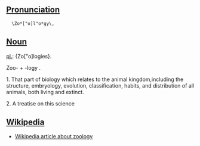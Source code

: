 ==[[Pronunciation]]==

   \Zo*["o]l"o*gy\, 

==[[Noun]]==
[[pl.]]: {Zo["o]logies}.

Zoo- + -logy .

1. That part of biology which relates to the animal kingdom,including the structure, embryology, evolution, classification, habits, and distribution of all animals, both living and extinct.

2. A treatise on this science

==[[Wikipedia]]==
*[[W:zoology|Wikipedia article about zoology]]